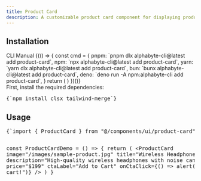 ```yaml
---
title: Product Card
description: A customizable product card component for displaying product information such as image, title, description, price, and actions.
---
```


<ComponentPreview name="product-card-demo" />

## Installation
<CliCodeTabs>

<TabsList>
  <TabsTrigger value="cli">CLI</TabsTrigger>
  <TabsTrigger value="manual">Manual</TabsTrigger>
</TabsList>

<TabsContent value="cli">
<CliCodeTabs>
  {(() => {
    const cmd = {
      pnpm: `pnpm dlx alphabyte-cli@latest add product-card`,
      npm: `npx alphabyte-cli@latest add product-card`,
      yarn: `yarn dlx alphabyte-cli@latest add product-card`,
      bun: `bunx alphabyte-cli@latest add product-card`,
      deno: `deno run -A npm:alphabyte-cli add product-card`,
    }
    return (
      <CodeCommands
        __pnpm__={cmd.pnpm}
        __npm__={cmd.npm}
        __yarn__={cmd.yarn}
        __bun__={cmd.bun}
        __deno__={cmd.deno}
      />
    )
  })()}
</CliCodeTabs>
</TabsContent>

<TabsContent value="manual">
<div className="not-prose px-4 md:px-0">
  <Step>
    <StepItem title="Install Dependencies">
      First, install the required dependencies:
      <Pre className="language-bash">{`npm install clsx tailwind-merge`}</Pre>
    </StepItem>
    <StepItem title="Create utils.ts">
      <ComponentUtilsText />
      <ComponentUtils />
    </StepItem>
    <StepItem title="Create Product Card Component">
      <ComponentSource name="product-card-demo" />
    </StepItem>
  </Step>
</div>
</TabsContent>
</CliCodeTabs>

## Usage

<div className="not-prose space-y-6">
<Pre>
{`import { ProductCard } from "@/components/ui/product-card"

const ProductCardDemo = () => {
  return (
    <ProductCard
      image="/images/sample-product.jpg"
      title="Wireless Headphones"
      description="High-quality wireless headphones with noise cancellation."
      price="$199"
      ctaLabel="Add to Cart"
      onCtaClick={() => alert("Added to cart!")}
    />
  )
}

</Pre>
</div>
